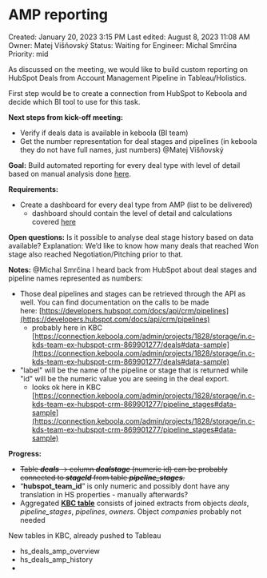 # AMP reporting

Created: January 20, 2023 3:15 PM
Last edited: August 8, 2023 11:08 AM
Owner: Matej Višňovský
Status: Waiting for
Engineer: Michal Smrčina
Priority: mid

As discussed on the meeting, we would like to build custom reporting on HubSpot Deals from Account Management Pipeline in Tableau/Holistics. 

First step would be to create a connection from HubSpot to Keboola and decide which BI tool to use for this task.

**Next steps from kick-off meeting:**

- Verify if deals data is available in keboola (BI team)
- Get the number representation for deal stages and pipelines (in keboola they do not have full names, just numbers) @Matej Višňovský

**Goal:**
Build automated reporting for every deal type with level of detail based on manual analysis done [here](https://docs.google.com/spreadsheets/d/1xzCaJD4TP2ieGcG2yXNOrC7DEgt0XLHeVRmM6WB0S3k/edit#gid=1935536993).

**Requirements:**

- Create a dashboard for every deal type from AMP (list to be delivered)
    - dashboard should contain the level of detail and calculations covered [here](https://docs.google.com/spreadsheets/d/1xzCaJD4TP2ieGcG2yXNOrC7DEgt0XLHeVRmM6WB0S3k/edit#gid=1935536993)

**Open questions:**
Is it possible to analyse deal stage history based on data available? Explanation: We’d like to know how many deals that reached Won stage also reached Negotiation/Pitching prior to that.

**Notes:**
@Michal Smrčina I heard back from HubSpot about deal stages and pipeline names represented as numbers:

- Those deal pipelines and stages can be retrieved through the API as well. You can find documentation on the calls to be made here: [https://developers.hubspot.com/docs/api/crm/pipelines](https://developers.hubspot.com/docs/api/crm/pipelines)
    - probably here in KBC [https://connection.keboola.com/admin/projects/1828/storage/in.c-kds-team-ex-hubspot-crm-869901277/deals#data-sample](https://connection.keboola.com/admin/projects/1828/storage/in.c-kds-team-ex-hubspot-crm-869901277/deals#data-sample)
- "label" will be the name of the pipeline or stage that is returned while "id" will be the numeric value you are seeing in the deal export.
    - looks ok here in KBC [https://connection.keboola.com/admin/projects/1828/storage/in.c-kds-team-ex-hubspot-crm-869901277/pipeline_stages#data-sample](https://connection.keboola.com/admin/projects/1828/storage/in.c-kds-team-ex-hubspot-crm-869901277/pipeline_stages#data-sample)

**Progress:**

- ~~Table ***deals*** → column ***dealstage*** (numeric id) can be probably connected to ***stageId*** from table ***pipeline_stages**.*~~
- “**hubspot_team_id**” is only numeric and possibly dont have any translation in HS properties - manually afterwards?
- Aggregated [**KBC table**](https://connection.keboola.com/admin/projects/1828/storage/in.c-main_proc/hs_deals_amp_overview#data-sample) consists of joined extracts from objects *deals*, *pipeline_stages*, *pipelines*, *owners*. Object *companies* probably not needed

New tables in KBC, already pushed to Tableau

- hs_deals_amp_overview
- hs_deals_amp_history
-